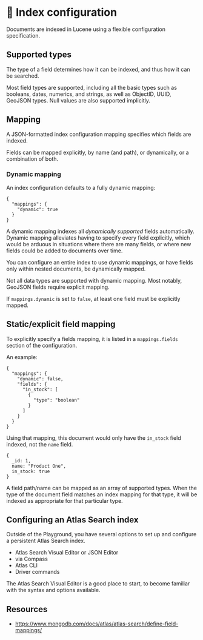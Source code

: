 # 📘 Index configuration

Documents are indexed in Lucene using a flexible configuration specification.

## Supported types

The type of a field determines how it can be indexed, and thus how it can be searched.

Most field types are supported, including all the basic types such as booleans, dates, numerics,
and strings, as well as ObjectID, UUID, GeoJSON types. Null values are also supported implicitly.

## Mapping

A JSON-formatted index configuration mapping specifies which fields are indexed.

Fields can be mapped explicitly, by name (and path), or dynamically, or a combination of
both. 

### Dynamic mapping 

An index configuration defaults to a fully dynamic mapping:

```
{
  "mappings": {
    "dynamic": true
  }
}
```

A dynamic mapping indexes all *dynamically supported* fields automatically. Dynamic mapping alleviates
having to specify every field explicitly, which would be arduous in situations where there are many
fields, or where new fields could be added to documents over time.

You can configure an entire index to use dynamic mappings, or have fields only within nested documents,
be dynamically mapped.

Not all data types are supported with dynamic mapping. Most notably, GeoJSON fields require explicit
mapping.

If `mappings.dynamic` is set to `false`, at least one field must be explicitly mapped.

## Static/explicit field mapping

To explicitly specify a fields mapping, it is listed in a `mappings.fields` section of the configuration.

An example:

```
{
  "mappings": {
    "dynamic": false,
    "fields": {
      "in_stock": [
        {
          "type": "boolean"
        }
      ]
    }
  }
}
```
Using that mapping, this document would only have the `in_stock` field indexed, not the `name` field.

```
{
  _id: 1,
  name: "Product One",
  in_stock: true
}
```

A field path/name can be mapped as an array of supported types. When the type of the document field matches an index mapping for that type, it will be indexed as appropriate for that particular type.

## Configuring an Atlas Search index

Outside of the Playground, you have several options to set up and configure a persistent
Atlas Search index.

  * Atlas Search Visual Editor or JSON Editor
  * via Compass
  * Atlas CLI
  * Driver commands

The Atlas Search Visual Editor is a good place to start, to become familiar with the syntax
and options available.

## Resources

  * https://www.mongodb.com/docs/atlas/atlas-search/define-field-mappings/